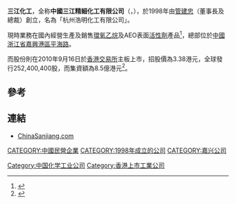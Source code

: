 '''三江化工'''，全称'''中國三江精細化工有限公司'''（{{lang-en|China Sanjiang Fine Chemicals Company Limited}}，{{hkex|2198}}），於1998年由[[管建忠|管建忠]]（董事長及總裁）創立，名為「杭州浩明化工有限公司」。

現時業務在國內經營生產及銷售[[環氧乙烷|環氧乙烷]]及AEO表面[[活性劑|活性劑]]產品<ref>{{Cite web |url=http://www.chinasanjiang.com/pages/company_profile |title=中國三江精細化工有限公司簡介 |access-date=2012-07-16 |archive-url=https://web.archive.org/web/20121004072931/http://www.chinasanjiang.com/pages/company_profile |archive-date=2012-10-04 |dead-url=yes }}</ref>，總部位於[[中國|中國]][[浙江省|浙江省]][[嘉興港區|嘉興港區]][[平海路_(杭州市)|平海路]]。

而股份則在2010年9月16日於[[香港交易所|香港交易所]]主板上市，招股價為3.38港元，全球發行252,400,400股，而集資額為8.5億港元<ref>{{Cite web |url=http://www.hkexnews.hk/listedco/listconews/SEHK/2010/0903/02198_884992/CWF102.pdf |title=中國三江精細化工有限公司提供招股資料 |accessdate=2012-07-16 |archive-date=2016-03-05 |archive-url=https://web.archive.org/web/20160305013653/http://www.hkexnews.hk/listedco/listconews/SEHK/2010/0903/02198_884992/CWF102.pdf |dead-url=no }}</ref>。

==參考==
{{reflist}}

==連結==
*[http://www.chinasanjiang.com/ ChinaSanjiang.com]{{Wayback|url=http://www.chinasanjiang.com/ |date=20121004072903 }}

[[CATEGORY:中國民營企業|CATEGORY:中國民營企業]]
[[Category:中国化学工业公司|Category:中国化学工业公司]]
[[CATEGORY:1998年成立的公司|CATEGORY:1998年成立的公司]]
[[CATEGORY:嘉兴公司|CATEGORY:嘉兴公司]]
[[Category:香港上市工業公司|Category:香港上市工業公司]]